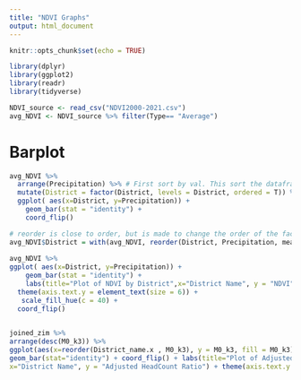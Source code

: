 ```yaml
---
title: "NDVI Graphs"
output: html_document
---
```


```r
knitr::opts_chunk$set(echo = TRUE)

```
```r
library(dplyr)
library(ggplot2)
library(readr)
library(tidyverse)
```
```r
NDVI_source <- read_csv("NDVI2000-2021.csv")
avg_NDVI <- NDVI_source %>% filter(Type== "Average")
```

# Barplot
```r
avg_NDVI %>%
  arrange(Precipitation) %>% # First sort by val. This sort the dataframe but NOT the factor levels
  mutate(District = factor(District, levels = District, ordered = T)) %>%   # This trick update the factor levels
  ggplot( aes(x=District, y=Precipitation)) + 
    geom_bar(stat = "identity") +
    coord_flip()
```

```r
# reorder is close to order, but is made to change the order of the factor levels.
avg_NDVI$District = with(avg_NDVI, reorder(District, Precipitation, mean))
 
avg_NDVI %>%
ggplot( aes(x=District, y=Precipitation)) + 
    geom_bar(stat = "identity") +
    labs(title="Plot of NDVI by District",x="District Name", y = "NDVI") + 
  theme(axis.text.y = element_text(size = 6)) + 
   scale_fill_hue(c = 40) +
  coord_flip()
  
```



```r
joined_zim %>%
arrange(desc(M0_k3)) %>%
ggplot(aes(x=reorder(District_name.x , M0_k3), y = M0_k3, fill = M0_k3)) +
geom_bar(stat="identity") + coord_flip() + labs(title="Plot of Adjusted Headcount Ratio per District",
x="District Name", y = "Adjusted HeadCount Ratio") + theme(axis.text.y = element_text(size = 6)) + guides(fill=guide_legend(title="AHR")) + scale_fill_viridis_c(breaks = c(0.00, 0.05, 0.10, 0.15, 0.20, 0.25, 0.30, 0.35, 0.40), option = "plasma", direction = -1)
```


